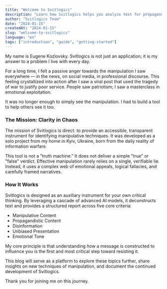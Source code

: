 ```yaml
---
title: "Welcome to Svitlogics"
description: "Learn how Svitlogics helps you analyze text for propaganda, bias, and manipulation using AI."
author: "Svitlogics Team"
date: "2024-01-15"
createdAt: "2024-01-15"
slug: "welcome-to-svitlogics"
language: "en"
tags: ["introduction", "guide", "getting-started"]
---
```


My name is Eugene Kozlovsky. Svitlogics is not just an application; it is my answer to a problem I live with every day.

For a long time, I felt a passive anger towards the manipulation I saw everywhere — in the news, on social media, in professional discourse. This feeling crystallized into action after I saw a viral post that used the tragedy of war to justify poor service. People saw patriotism; I saw a masterclass in emotional exploitation.

It was no longer enough to simply see the manipulation. I had to build a tool to help others see it too.

### The Mission: Clarity in Chaos

The mission of Svitlogics is direct: to provide an accessible, transparent instrument for identifying manipulative techniques. It was developed as a solo project from my home in Kyiv, Ukraine, born from the daily reality of information warfare.

This tool is not a "truth machine." It does not deliver a simple "true" or "false" verdict. Effective manipulation rarely relies on a single, verifiable lie. Instead, it uses a complex web of emotional appeals, logical fallacies, and carefully framed narratives.

### How It Works

Svitlogics is designed as an auxiliary instrument for your own critical thinking. By leveraging a cascade of advanced AI models, it deconstructs text and provides a structured report across five core criteria:

- Manipulative Content
- Propagandistic Content
- Disinformation
- Unbiased Presentation
- Emotional Tone

My core principle is that understanding _how_ a message is constructed to influence you is the first and most critical step toward resisting it.

This blog will serve as a platform to explore these topics further, share insights on new techniques of manipulation, and document the continued development of Svitlogics.

Thank you for joining me on this journey.
